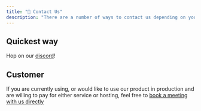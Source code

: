 ```yaml
---
title: "🎤 Contact Us"
description: "There are a number of ways to contact us depending on your needs"
---
```


## Quickest way

Hop on our [discord](https://discord.com/invite/anarchy-ai)!

## Customer

If you are currently using, or would like to use our product in production and are willing to pay for either service or hosting, 
feel free to [book a meeting with us directly](https://calendly.com/anarchy-ai/customer-call)
